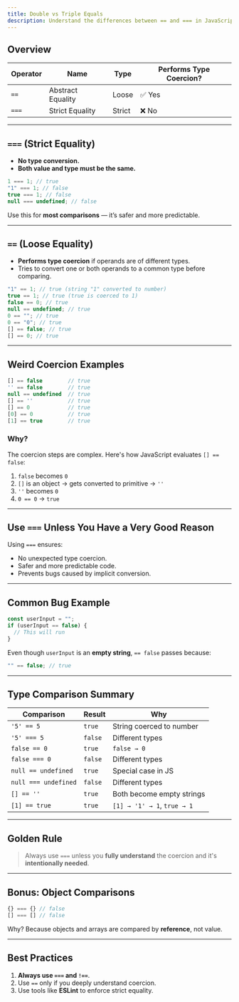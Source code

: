 ```yaml
---
title: Double vs Triple Equals
description: Understand the differences between == and === in JavaScript, including type coercion and best practices.
---
```


## Overview

| Operator | Name              | Type   | Performs Type Coercion? |
| -------- | ----------------- | ------ | ----------------------- |
| `==`     | Abstract Equality | Loose  | ✅ Yes                  |
| `===`    | Strict Equality   | Strict | ❌ No                   |

---

## `===` (Strict Equality)

- **No type conversion.**
- **Both value and type must be the same.**

```js
1 === 1; // true
"1" === 1; // false
true === 1; // false
null === undefined; // false
```

Use this for **most comparisons** — it’s safer and more predictable.

---

## `==` (Loose Equality)

- **Performs type coercion** if operands are of different types.
- Tries to convert one or both operands to a common type before comparing.

```js
"1" == 1; // true (string "1" converted to number)
true == 1; // true (true is coerced to 1)
false == 0; // true
null == undefined; // true
0 == ""; // true
0 == "0"; // true
[] == false; // true
[] == 0; // true
```

---

## Weird Coercion Examples

```js
[] == false        // true
'' == false        // true
null == undefined  // true
[] == ''           // true
[] == 0            // true
[0] == 0           // true
[1] == true        // true
```

### Why?

The coercion steps are complex. Here's how JavaScript evaluates `[] == false`:

1. `false` becomes `0`
2. `[]` is an object → gets converted to primitive → `''`
3. `''` becomes `0`
4. `0 == 0` → `true`

---

## Use `===` Unless You Have a Very Good Reason

Using `===` ensures:

- No unexpected type coercion.
- Safer and more predictable code.
- Prevents bugs caused by implicit conversion.

---

## Common Bug Example

```js
const userInput = "";
if (userInput == false) {
  // This will run
}
```

Even though `userInput` is an **empty string**, `== false` passes because:

```js
"" == false; // true
```

---

## Type Comparison Summary

| Comparison           | Result  | Why                         |
| -------------------- | ------- | --------------------------- |
| `'5' == 5`           | `true`  | String coerced to number    |
| `'5' === 5`          | `false` | Different types             |
| `false == 0`         | `true`  | `false → 0`                 |
| `false === 0`        | `false` | Different types             |
| `null == undefined`  | `true`  | Special case in JS          |
| `null === undefined` | `false` | Different types             |
| `[] == ''`           | `true`  | Both become empty strings   |
| `[1] == true`        | `true`  | `[1] → '1' → 1`, `true → 1` |

---

## Golden Rule

> Always use `===` unless you **fully understand** the coercion and it's **intentionally needed**.

---

## Bonus: Object Comparisons

```js
{} === {} // false
[] === [] // false
```

Why? Because objects and arrays are compared by **reference**, not value.

---

## Best Practices

1. **Always use `===` and `!==`**.
2. Use `==` only if you deeply understand coercion.
3. Use tools like **ESLint** to enforce strict equality.
